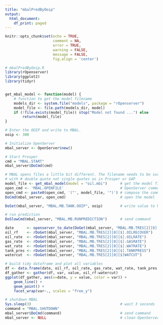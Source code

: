 ```yaml
---
title: "mbalPredByOoip"
output:
  html_document:
    df_print: paged
---
```


```r
knitr::opts_chunk$set(echo = TRUE, 
                      comment = NA, 
                      error = TRUE, 
                      warning = FALSE, 
                      message = FALSE, 
                      fig.align = 'center')
```


```r
# mbalPredByOoip.R
library(rOpenserver)
library(ggplot2)
library(tidyr)


get_mbal_model <- function(model) {
    # function to get the model filename
    models_dir <- system.file("models", package = "rOpenserver")
    model_file <- file.path(models_dir, model)
    if (!file.exists(model_file)) stop("Model not found ...") else
        return(model_file)
}
```


```r
# Enter the OOIP and write to MBAL.
ooip <- 300
```


```r
# Initialize OpenServer
mbal_server <- OpenServer$new()

# Start Prosper
cmd = "MBAL.START"
mbal_server$DoCmd(cmd)

# MBAL opens files a little bit different. The filename needs to be surrounded
# with # double quote not single quotes as in Prosper or GAP
model_file <- get_mbal_model(model = "oil.mbi")      # get the model filename
open_cmd <- 'MBAL.OPENFILE'                          # OpenServer command
open_cmd <- paste0(open_cmd, '("', model_file, '")') # compose the command
DoCmd(mbal_server, open_cmd)                         # open the model
```


```r
DoSet(mbal_server, "MBAL.MB.TANK.OOIP", ooip)        # write value to MBAL

# run prediction
DoSlowCmd(mbal_server, "MBAL.MB.RUNPREDICTION")      # send command

date      <- openserver_to_date(DoGet(mbal_server, "MBAL.MB.TRES[2][0][$].TIME"))
oil_rf    <- rDoGet(mbal_server, "MBAL.MB.TRES[2][0][$].OILRECOVER")
oil_rate  <- rDoGet(mbal_server, "MBAL.MB.TRES[2][0][$].OILRATE")
gas_rate  <- rDoGet(mbal_server, "MBAL.MB.TRES[2][0][$].GASRATE")
wat_rate  <- rDoGet(mbal_server, "MBAL.MB.TRES[2][0][$].WATRATE")
tank_pres <- rDoGet(mbal_server, "MBAL.MB.TRES[2][0][$].TANKPRESS")
watercut  <- rDoGet(mbal_server, "MBAL.MB.TRES[2][0][$]WATCUT")
```

```r
# build tidy dataframe and plot all variables
df <- data.frame(date, oil_rf, oil_rate, gas_rate, wat_rate, tank_pres, watercut)
df_gather <- gather(df, var, value, oil_rf:watercut)
ggplot(df_gather, aes(x=date, y = value, color = var)) +
    geom_line() +
    geom_point() +
    facet_wrap(var~., scales = "free_y")
```


```r
# shutdown MBAL
Sys.sleep(3)                                         # wait 3 seconds
command = "MBAL.SHUTDOWN"
mbal_server$DoCmd(command)                           # send command
mbal_server <- NULL                                  # clean OpenServer process
```

